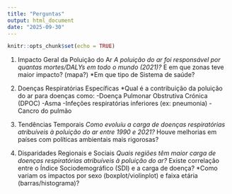 ```yaml
---
title: "Perguntas"
output: html_document
date: "2025-09-30"
---
```


```r
knitr::opts_chunk$set(echo = TRUE)
```

1. Impacto Geral da Poluição do Ar
*A poluição do ar foi responsável por quantas mortes/DALYs em todo o mundo (2021)? 
*E em que zonas teve maior impacto? (mapa?) 
*Em que tipo de Sistema de saúde? 

2. Doenças Respiratórias Específicas
*Qual é a contribuição da poluição do ar para doenças como:
        -Doença Pulmonar Obstrutiva Crónica (DPOC)
        -Asma
        -Infeções respiratórias inferiores (ex: pneumonia)
        -Cancro do pulmão

3. Tendências Temporais
*Como evoluiu a carga de doenças respiratórias atribuíveis à poluição do ar entre 1990 e 2021?
*Houve melhorias em países com políticas ambientais mais rigorosas?

4. Disparidades Regionais e Sociais
*Quais regiões têm maior carga de doenças respiratórias atribuíveis à poluição do ar?
*Existe correlação entre o Índice Sociodemográfico (SDI) e a carga de doença?
*Como variam os impactos por sexo (boxplot/violinplot) e faixa etária (barras/histograma)?
